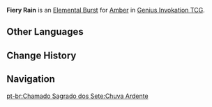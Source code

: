 {{About|the Character Card Skill for [[Genius Invokation TCG]]|the Playable Character Talent|Fiery Rain}}
{{Genius Invokation TCG Skill Infobox
|title      = Fiery Rain
|image      = Fiery Rain Character Card Skill.png
|type       = Elemental Burst
|character  = Amber
|element    = Pyro
|matching   = 3
|unaligned  = 
|energy     = 2
|effect     = Deals 2 {{Color|Pyro DMG}}, deals 2 {{Color|Physical|Piercing DMG}} to all opposing characters on standby.
|order      = 3
}}
'''Fiery Rain''' is an [[Character Card Elemental Burst|Elemental Burst]] for [[Amber (Character Card)|Amber]] in [[Genius Invokation TCG]].

==Other Languages==
{{Other Languages|Transclude=Fiery Rain}}

==Change History==
{{Change History|3.7}}

==Navigation==
{{Genius Invokation TCG Skill Navbox|Amber}}
[[pt-br:Chamado Sagrado dos Sete:Chuva Ardente]]